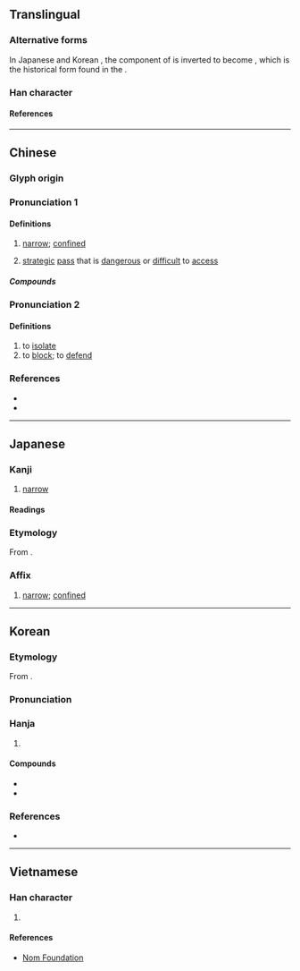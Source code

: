{{character info}}
==Translingual==

===Alternative forms===
In Japanese {{w|kanji}} and Korean {{w|hanja}}, the {{l|mul|丷}} component of {{l|mul|益}} is inverted to become {{l|mul|八}}, which is the historical form found in the {{w|Kangxi dictionary}}.

===Han character===
{{Han char|rn=170|rad=阜|as=10|sn=13|four=78217|canj=NLTCT|ids=⿰[[阜|⻖]][[益]]}}

====References====
{{Han ref|kx=1358.240|dkj=41791|dj=1862.250|hdz=64152.150|uh=9698}}

----

==Chinese==
{{zh-forms|alt=𨽴}}

===Glyph origin===
{{Han etym}}

===Pronunciation 1===
{{zh-pron
|m=ài
|c=aai3,ai3
|h=pfs=ai
|mn=ài
|mc=y
|oc=1,y
|cat=a,n
}}

====Definitions====
{{zh-hanzi}}

# [[narrow]]; [[confined]]
#: {{zh-x|隘路|[[narrow]] [[passage]]}}
# [[strategic]] [[pass#noun|pass]] that is [[dangerous]] or [[difficult]] to [[access]]

=====Compounds=====
{{zh-der|困隘|山隘|湫隘|狹隘|褊隘|要隘|迫隘|邊隘|關隘|阻隘|隘口|隘害|隘巷|隘懾|隘窘|隘路|隘險|險隘}}

===Pronunciation 2===
{{zh-pron
|m=è
|c=ak1
|oc=2,n
|cat=v
}}

====Definitions====
{{zh-hanzi}}

# to [[isolate]]
# to [[block]]; to [[defend]]

===References===
* {{R:twedu|A04499}}
* {{R:yue:Hanzi}}

----

==Japanese==

===Kanji===
{{ja-kanji|grade=uc|rs=阜10}}

# [[narrow]]

====Readings====
{{ja-readings
|goon=え, やく
|kanon=あい, あく
|kun=せま-い
}}

===Etymology===
{{ja-kanjitab|あい|yomi=kanon}}
From {{der|ja|ltc|-}} {{ltc-l|隘}}.

===Affix===
{{ja-pos|affix|あい}}

# [[narrow]]; [[confined]]
#: {{ja-usex-inline|'''隘'''路|'''あい'''ろ|bottleneck}}
#: {{ja-usex-inline|狭'''隘'''|きょう'''あい'''|narrow}}

----

==Korean==

===Etymology===
From {{der|ko|ltc|-}} {{ltc-l|隘}}. {{hanja-hunmong|ᄋᆡᆨ|oyk|地理#상06B}}

===Pronunciation===
{{ko-hanja-pron|애}}

===Hanja===
{{ko-hanja-search}}
{{ko-hanja|좁다|좁을|애}}

# {{hanja form of|애|[[narrow]]}}

====Compounds====
{{der-top|Compounds}}
* {{ko-l|애로|隘路}}
* {{ko-l|협애|狹隘}}
{{der-bottom}}

===References===
* {{R:hanjadoc|13712}}

----

==Vietnamese==

===Han character===
{{vi-readings|rs=阜10|reading=ải, ỏi}}

# {{rfdef|vi|sort阜10}}

====References====
* [http://nomfoundation.org/common/nom_details.php?codepoint=9698 Nom Foundation]